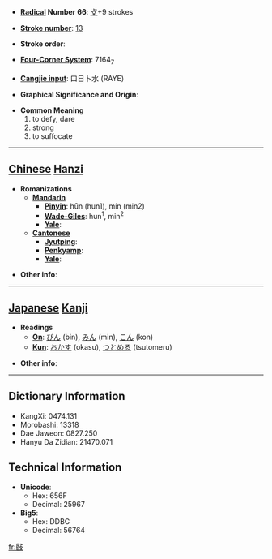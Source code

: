 * '''[[Wiktionary:Chinese radical index| Radical]] Number 66''': [[Wiktionary:Chinese radical index 攴|攴]]+9 strokes

* '''[[Wiktionary:Chinese total strokes index|Stroke number]]''': [[Wiktionary:Chinese total strokes index 13|13]]

* '''Stroke order''': 

* '''[[Wiktionary:Chinese four corner index|Four-Corner System]]''': 7164<sub>7</sub>

* '''[[Wiktionary:Chinese Cangjie index|Cangjie input]]''': 口日卜水 (RAYE)

* '''Graphical Significance and Origin''': 

* '''Common Meaning'''
*#to defy, dare
*# strong
*# to suffocate


----

== [[Chinese]] [[Hanzi]] ==

* '''Romanizations'''
** '''[[Mandarin]]'''
*** '''[[Pinyin]]''': hūn (hun1), mín (min2)
*** '''[[Wade-Giles]]''': hun<sup>1</sup>, min<sup>2</sup>
*** '''[[Yale]]''': 
** '''[[Cantonese]]'''
*** '''[[Jyutping]]''':
*** '''[[Penkyamp]]''': 
*** '''[[Yale]]''': 

* '''Other info''': 

----

== [[Japanese]] [[Kanji]] ==

* '''Readings'''
** '''[[On]]''': [[びん]] (bin), [[みん]] (min), [[こん]] (kon)
** '''[[Kun]]''': [[おかす]] (okasu), [[つとめる]] (tsutomeru)

* '''Other info''':  

----

== Dictionary Information ==

* KangXi: 0474.131
* Morobashi: 13318
* Dae Jaweon: 0827.250
* Hanyu Da Zidian: 21470.071

== Technical Information ==

* '''Unicode''':
** Hex: 656F
** Decimal: 25967
* '''Big5''':
** Hex: DDBC
** Decimal: 56764

[[fr:敯]]